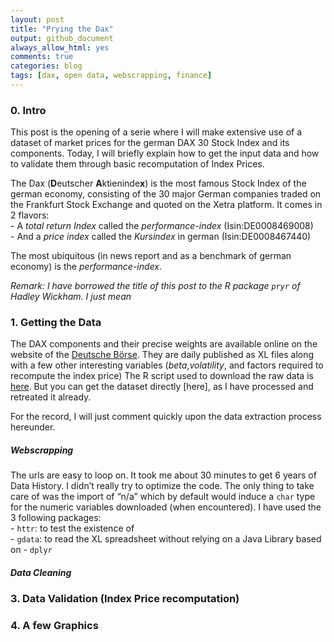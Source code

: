 ```yaml
---
layout: post
title: "Prying the Dax"
output: github_document
always_allow_html: yes
comments: true
categories: blog
tags: [dax, open data, webscrapping, finance]
---
```


### 0. Intro 
This post is the opening of a serie where I will make extensive use of a dataset of market prices for the german DAX 30 Stock Index and its components. Today, I will briefly explain how to get the input data and how to validate them through basic recomputation of Index Prices. 

The Dax (**D**eutscher **A**ktieninde**x**) is the most famous Stock Index of the german economy, consisting of the 30 major German companies traded on the Frankfurt Stock Exchange and quoted on the Xetra platform. It comes in 2 flavors:  
- A _total return Index_ called the *performance-index* (Isin:DE0008469008)  
- And a _price index_ called the *Kursindex* in german (Isin:DE0008467440) 

The most ubiquitous (in news report and as a benchmark of german economy) is the *performance-index*. 

*Remark: I have borrowed the title of this post to the R package `pryr` of Hadley Wickham. I just mean*


### 1. Getting the Data

The DAX components and their precise weights are available online on the website of the [Deutsche Börse](<http://www.dax-indices.com/EN/index.aspx?pageID=4). They are daily published as XL files along with a few other interesting variables (*beta*,*volatility*, and factors required to recompute the index price)
The R script used to download the raw data is [here](http://vincentstoliaroff.github.io). But you can get the dataset directly [here], as I have processed and retreated it already.

For the record, I will just comment quickly upon the data extraction process hereunder. 

##### Webscrapping  

The urls are easy to loop on. It took me about 30 minutes to get 6 years of Data History. I didn't really try to optimize the code. The only thing to take care of was the import of "n/a" which by default would induce a `char` type for the numeric variables downloaded (when encountered).
I have used the 3 following packages:  
- `httr`: to test the existence of  
- `gdata`: to read the XL spreadsheet without relying on a Java Library based on 
- `dplyr`


##### Data Cleaning 




### 3. Data Validation (Index Price recomputation)


### 4. A few Graphics
